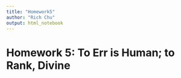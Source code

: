 ```yaml
---
title: "Homework5"
author: "Rich Chu"
output: html_notebook
---
```


# Homework 5: To Err is Human; to Rank, Divine


